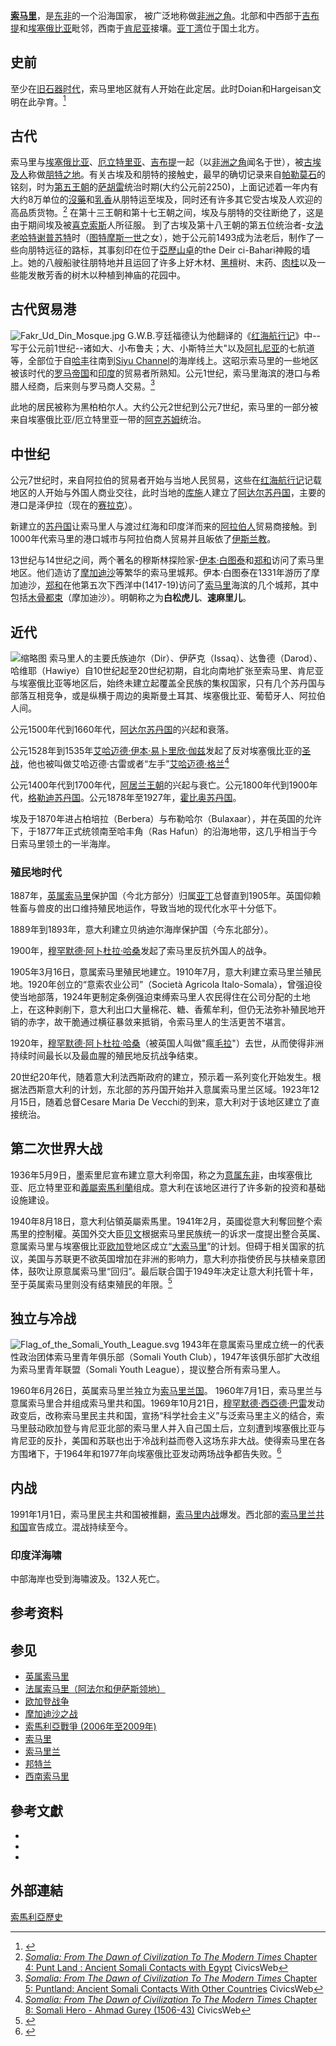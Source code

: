 {{expand|time=2007-09-26T20:15:00Z}}
{{noteTA
|G1=Country
}}
{{索马里历史}}

'''[[索马里|索马里]]'''，是[[东非|东非]]的一个沿海国家， 被广泛地称做[[非洲之角|非洲之角]]。北部和中西部于[[吉布提|吉布提]]和[[埃塞俄比亚|埃塞俄比亚]]毗邻，西南于[[肯尼亚|肯尼亚]]接壤。[[亚丁湾|亚丁湾]]位于国土北方。

== 史前 ==
至少在[[旧石器时代|旧石器时代]]，索马里地区就有人开始在此定居。此时Doian和Hargeisan文明在此孕育。<ref>{{cite book|author=Peter Robertshaw|title=A History of African Archaeology|url=https://www.google.com/books?id=VuEZAAAAYAAJ|year=1990|publisher=J. Currey|isbn=978-0-435-08041-9|page=105|access-date=2016-11-11|archive-date=2015-01-31|archive-url=https://web.archive.org/web/20150131232639/http://www.google.com/books?id=VuEZAAAAYAAJ|dead-url=no}}</ref>

== 古代 ==
索马里与[[埃塞俄比亚|埃塞俄比亚]]、[[厄立特里亚|厄立特里亚]]、[[吉布提|吉布提]]一起（以[[非洲之角|非洲之角]]闻名于世），被[[古埃及人|古埃及人]]称做[[朋特之地|朋特之地]]。有关古埃及和朋特的接触史，最早的确切记录来自[[帕勒莫石|帕勒莫石]]的铭刻，时为[[第五王朝|第五王朝]]的[[萨胡雷|萨胡雷]]统治时期(大约公元前2250)，上面记述着一年内有大约8万单位的[[沒藥|沒藥]]和[[乳香|乳香]]从朋特运至埃及，同时还有许多其它受古埃及人欢迎的高品质货物。<ref name=SOMALIA-CONTACT-WITH-EGYPT>[http://www.civicwebs.com/cwvlib/africa/somalia/1994/dawn_of_civilization/chapter_4.htm ''Somalia: From The Dawn of Civilization To The Modern Times'' Chapter 4: Punt Land : Ancient Somali Contacts with Egypt] {{webarchive|url=https://web.archive.org/web/20170731190631/http://www.civicwebs.com/cwvlib/africa/somalia/1994/dawn_of_civilization/chapter_4.htm |date=2017-07-31 }} CivicsWeb</ref> 在第十三王朝和第十七王朝之间，埃及与朋特的交往断绝了，这是由于期间埃及被[[喜克索斯|喜克索斯]]人所征服。 到了古埃及第十八王朝的第五位统治者-女[[法老|法老]][[哈特谢普苏特|哈特谢普苏特]]时（[[图特摩斯一世|图特摩斯一世]]之女），她于公元前1493成为法老后，制作了一些向朋特远征的路标，其事刻印在位于[[亞歷山卓|亞歷山卓]]的the Deir ci-Bahari神殿的墙上。她的八艘船驶往朋特地并且运回了许多上好木材、[[黑檀|黑檀]]树、末药、[[肉桂|肉桂]]以及一些能发散芳香的树木以种植到神庙的花园中。

==古代贸易港==
[[File:Fakr_Ud_Din_Mosque.jpg|thumb]]
G.W.B.亨廷福德认为他翻译的《[[红海航行记|红海航行记]]》中--写于公元前1世纪--诸如大、小布鲁夫；大、小斯特兰大"以及[[阿扎尼亚|阿扎尼亚]]的七航道等，全部位于自[[哈丰|哈丰]]往南到[[Siyu_Channel|Siyu Channel]]的海岸线上。这昭示索马里的一些地区被该时代的[[罗马帝国|罗马帝国]]和[[印度|印度]]的贸易者所熟知。公元1世纪，索马里海滨的港口与希腊人经商，后来则与罗马商人交易。<ref name=SOMALIA-CONTACT-WITH-GREECE-ROME-ch5>[http://www.civicwebs.com/cwvlib/africa/somalia/1994/dawn_of_civilization/chapter_5.htm ''Somalia: From The Dawn of Civilization To The Modern Times'' Chapter 5: Puntland: Ancient Somali Contacts With Other Countries] {{webarchive|url=https://web.archive.org/web/20070315102918/http://www.civicwebs.com/cwvlib/africa/somalia/1994/dawn_of_civilization/chapter_5.htm |date=2007-03-15 }} CivicsWeb</ref>

此地的居民被称为黑柏柏尔人。大约公元2世纪到公元7世纪，索马里的一部分被来自埃塞俄比亚/厄立特里亚一带的[[阿克苏姆|阿克苏姆]]统治。 

== 中世纪 ==
公元7世纪时，来自阿拉伯的贸易者开始与当地人民贸易，这些在[[红海航行记|红海航行记]]记载地区的人开始与外国人商业交往，此时当地的[[库施|库施]]人建立了[[阿达尔苏丹国|阿达尔苏丹国]]，主要的港口是泽伊拉（现在的[[赛拉克|赛拉克]]）。 

新建立的[[苏丹国|苏丹国]]让索马里人与渡过红海和印度洋而来的[[阿拉伯人|阿拉伯人]]贸易商接触。到1000年代索马里的港口城市与阿拉伯商人贸易并且皈依了[[伊斯兰教|伊斯兰教]]。

13世纪与14世纪之间，两个著名的穆斯林探险家-[[伊本·白图泰|伊本·白图泰]]和[[郑和|郑和]]访问了索马里地区。他们造访了[[摩加迪沙|摩加迪沙]]等繁华的索马里城邦。伊本·白图泰在1331年游历了摩加迪沙，[[郑和|郑和]]在他第五次下西洋中(1417-19)访问了[[索马里|索马里]]海滨的几个城邦，其中包括[[木骨都束|木骨都束]]（摩加迪沙）。明朝称之为'''白松虎儿'''、'''速麻里儿'''。

== 近代 ==
[[File:Somalia_ethnic_grps_2002.jpg|缩略图]]
索马里人的主要氏族迪尔（Dir）、伊萨克（Issaq）、达鲁德（Darod）、哈维耶（Hawiye）自10世纪起至20世纪初期，自北向南地扩张至索马里、肯尼亚与埃塞俄比亚等地区后，始终未建立起覆盖全民族的集权国家，只有几个苏丹国与部落互相竞争，或是纵横于周边的奥斯曼土耳其、埃塞俄比亚、葡萄牙人、阿拉伯人间。

公元1500年代到1660年代，[[阿达尔苏丹国|阿达尔苏丹国]]的兴起和衰落。

公元1528年到1535年[[艾哈迈德·伊本·易卜里欣·伽兹|艾哈迈德·伊本·易卜里欣·伽兹]]发起了反对埃塞俄比亚的[[圣战|圣战]]，他也被叫做艾哈迈德·古雷或者“左手”[[艾哈迈德·格兰|艾哈迈德·格兰]]<ref name=SOMALIA-CONTACT-WITH-GREECE-ROME-ch8>[http://www.civicwebs.com/cwvlib/africa/somalia/1994/dawn_of_civilization/chapter_8.htm ''Somalia: From The Dawn of Civilization To The Modern Times'' Chapter 8: Somali Hero - Ahmad Gurey (1506-43)] {{webarchive|url=https://web.archive.org/web/20050309121250/http://www.civicwebs.com/cwvlib/africa/somalia/1994/dawn_of_civilization/chapter_8.htm |date=2005-03-09 }} CivicsWeb</ref>

公元1400年代到1700年代，[[阿居兰王朝|阿居兰王朝]]的兴起与衰亡。公元1800年代到1900年代，[[格勒迪苏丹国|格勒迪苏丹国]]。公元1878年至1927年，[[霍比奥苏丹国|霍比奥苏丹国]]。

埃及于1870年进占柏培拉（Berbera）与布勒哈尔（Bulaxaar），并在英国的允许下，于1877年正式统领南至哈丰角（Ras Hafun）的沿海地带，这几乎相当于今日索马里领土的一半海岸。

===殖民地时代===
1887年，[[英属索马里|英属索马里]]保护国（今北方部分）归属[[亚丁|亚丁]]总督直到1905年。英国仰赖牲畜与兽皮的出口维持殖民地运作，导致当地的现代化水平十分低下。

1889年到1893年，意大利建立贝纳迪尔海岸保护国（今东北部分）。

1900年，[[穆罕默德·阿卜杜拉·哈桑|穆罕默德·阿卜杜拉·哈桑]]发起了索马里反抗外国人的战争。

1905年3月16日，意属索马里殖民地建立。1910年7月，意大利建立索马里兰殖民地。1920年创立的“意索农业公司”（Società Agricola Italo-Somala），曾强迫役使当地部落，1924年更制定条例强迫束缚索马里人农民得住在公司分配的土地上，在这种剥削下，意大利出口大量棉花、糖、香蕉牟利，但仍无法弥补殖民地开销的赤字，故干脆通过横征暴敛来抵销，令索马里人的生活更苦不堪言。

1920年，[[穆罕默德·阿卜杜拉·哈桑|穆罕默德·阿卜杜拉·哈桑]]（被英国人叫做"瘋[[毛拉|毛拉]]"）去世，从而使得非洲持续时间最长以及最血腥的殖民地反抗战争结束。

20世纪20年代，随着意大利法西斯政府的建立，预示着一系列变化开始发生。根据法西斯意大利的计划，东北部的苏丹国开始并入意属索马里兰区域。1923年12月15日，随着总督Cesare Maria De Vecchi的到来，意大利对于该地区建立了直接统治。

== 第二次世界大战 ==
1936年5月9日，墨索里尼宣布建立意大利帝国，称之为[[意属东非|意属东非]]，由埃塞俄比亚、厄立特里亚和[[義屬索馬利蘭|義屬索馬利蘭]]组成。意大利在该地区进行了许多新的投资和基础设施建设。

1940年8月18日，意大利佔領英屬索馬里。1941年2月，英國從意大利奪回整个索馬里的控制權。英国外交大臣[[欧内斯特·贝文|贝文]]根据索马里民族统一的诉求一度提出整合英属、意属索马里与埃塞俄比亚[[欧加登|欧加登]]地区成立“[[大索马里|大索马里]]”的计划。但碍于相关国家的抗议，美国与苏联更不欲英国增加在非洲的影响力，意大利亦指使侨民与扶植亲意团体，鼓吹让原意属索马里“回归”。最后联合国于1949年决定让意大利托管十年，至于英属索马里则没有结束殖民的年限。<ref>{{cite web |title=泛索马里主义的历史渊源与流变 |url=http://sjmz.ajcass.org/Admin/UploadFile/Issue/hp2tvfli.pdf |access-date=2020-07-04 |archive-date=2020-10-01 |archive-url=https://web.archive.org/web/20201001021018/http://sjmz.ajcass.org/Admin/UploadFile/Issue/hp2tvfli.pdf |dead-url=no }}</ref>

==独立与冷战==
{{main|欧加登战争}}

[[File:Flag_of_the_Somali_Youth_League.svg|thumb]]
1943年在意属索马里成立统一的代表性政治团体索马里青年俱乐部（Somali Youth Club），1947年该俱乐部扩大改组为索马里青年联盟（Somali Youth League），提议整合所有索马里人。

1960年6月26日，英属索马里兰独立为[[索马里兰国|索马里兰国]]。 1960年7月1日，索马里兰与意属索马里合并组成索马里共和国。1969年10月21日，[[穆罕默德·西亞德·巴雷|穆罕默德·西亞德·巴雷]]发动政变后，改称索马里民主共和国，宣扬“科学社会主义”与泛索马里主义的结合，索马里鼓动欧加登与肯尼亚北部的索马里人并入自己国土后，立刻遭到埃塞俄比亚与肯尼亚的反扑，美国和苏联也出于冷战利益而卷入这场东非大战。使得索马里在各方围堵下，于1964年和1977年向埃塞俄比亚发动两场战争都告失败。<ref>{{cite web |title=军阀混战难统一 台湾插足的索马里究竟为何大分裂 |url=https://ucpnz.co.nz/2020/07/03/军阀混战难统一-台湾插足的索马里究竟为何大分裂/ |website=-{}-新-{}-西-{}-兰-{}-联-{}-合-{}-报-{}-}}</ref>

==内战==
1991年1月1日，索马里民主共和国被推翻，[[索马里内战|索马里内战]]爆发。西北部的[[索马里兰共和国|索马里兰共和国]]宣告成立。混战持续至今。

===印度洋海啸===
中部海岸也受到海嘯波及。132人死亡。

==参考资料==
{{Reflist}}

==参见==
* [[英属索马里|英属索马里]]
* [[吉布提|法属索马里（阿法尔和伊萨斯领地）]]
* [[欧加登战争|欧加登战争]]
* [[摩加迪沙之战|摩加迪沙之战]]
* [[索馬利亞戰爭_(2006年至2009年)|索馬利亞戰爭 (2006年至2009年)]]
* [[索马里|索马里]]
* [[索马里兰|索马里兰]]
* [[邦特兰|邦特兰]]
* [[西南索马里|西南索马里]]

==參考文獻==
* {{cite journal
| first =Said S. 
| last =Samatar (ed.)
| authorlink =
| coauthors =
| date = 2005-11-09
| title =Somalia Country Studies
| journal =Federal Research Division of Library of Congress
| volume =
| issue =
| pages =
| id =
| url =http://lcweb2.loc.gov/frd/cs/sotoc.html
}}
* {{cite web
 |last        = Aidid
 |first       = Mohammed Farah
 |authorlink  = 
 |coauthors   = Dr. Satya Pal Ruhela
 |title       = Somalia: From The Dawn of Civilization To The Modern Times
 |work        = 
 |publisher   = [[Civic_Webs_Virtual_Library|Civic Webs Virtual Library]]
 |date        = 2001
 |url         = http://www.civicwebs.com/cwvlib/africa/somalia/1994/dawn_of_civilization/index.htm
 |format      = 
 |doi         = 
 |accessdate  = 2006-12-20
 |deadurl     = yes
 |archiveurl  = https://web.archive.org/web/20061207124309/http://www.civicwebs.com/cwvlib/africa/somalia/1994/dawn_of_civilization/index.htm
 |archivedate = 2006-12-07
}}
* {{cite book
 |last        = Aidid
 |first       = Mohammed Farah
 |authorlink  = 
 |coauthors   = Dr. Satya Pal Ruhela
 |title       = Somalia: From The Dawn of Civilization To The Modern Times
 |publisher   = Vikas Publishing House PVT LTD
 |date        = 1993
 |location    = India
 |pages       = 
 |url         = http://www.civicwebs.com/cwvlib/africa/somalia/1994/dawn_of_civilization/index.htm
 |doi         = 
 |id          = ISBN 978-0-7069-8004-2
 |deadurl     = yes
 |archiveurl  = https://web.archive.org/web/20061207124309/http://www.civicwebs.com/cwvlib/africa/somalia/1994/dawn_of_civilization/index.htm
 |archivedate = 2006-12-07
}}

==外部連結==
{{Wikisource further reading}}
{{非洲题目|历史}}
[[Category:索馬利亞歷史|]]